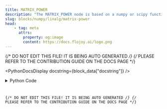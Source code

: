 ```yaml
---
title: MATRIX_POWER
description: "The MATRIX_POWER node is based on a numpy or scipy function."
slug: blocks/numpy/linalg/matrix-power
head:
    - tag: meta
      attrs:
        property: og:image
        content: https://docs.flojoy.ai/logo.png
---
```


{/* DO NOT EDIT THIS FILE! IT IS BEING AUTO GENERATED */}
{/* PLEASE REFER TO THE CONTRIBUTION GUIDE ON THE DOCS PAGE */}


<PythonDocsDisplay docstring={block_data["docstring"]} />
<details>
<summary>Python Code</summary>



<Code code={pythonCode} lang="py" wrap theme="dracula" />

[Find this Flojoy Block on GitHub](https://github.com/flojoy-ai/blocks/blob/main/blocks/NUMPY/LINALG/MATRIX_POWER/MATRIX_POWER.py)

</details>

{/* DO NOT EDIT THIS FILE! IT IS BEING AUTO GENERATED */}
{/* PLEASE REFER TO THE CONTRIBUTION GUIDE ON THE DOCS PAGE */}
